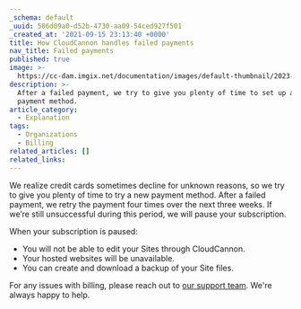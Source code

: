 ```yaml
---
_schema: default
_uuid: 586d09a0-d52b-4730-aa09-54ced927f501
_created_at: '2021-09-15 23:13:40 +0000'
title: How CloudCannon handles failed payments
nav_title: Failed payments
published: true
image: >-
  https://cc-dam.imgix.net/documentation/images/default-thumbnail/2023-Q4/CloudCannon-Documentation-Thumbnail.png
description: >-
  After a failed payment, we try to give you plenty of time to set up a new
  payment method.
article_category:
  - Explanation
tags:
  - Organizations
  - Billing
related_articles: []
related_links:
---
```

We realize credit cards sometimes decline for unknown reasons, so we try to give you plenty of time to try a new payment method. After a failed payment, we retry the payment four times over the next three weeks. If we’re still unsuccessful during this period, we will pause your subscription.

When your subscription is paused:

* You will not be able to edit your Sites through CloudCannon.
* Your hosted websites will be unavailable.
* You can create and download a backup of your Site files.

For any issues with billing, please reach out to [our support team](/support/). We're always happy to help.